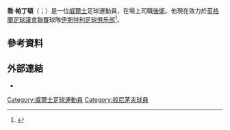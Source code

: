 '''喬·帕丁頓'''（{{lang-en|Joe Partington}}；{{bd|1990年|4月1日}}）是一位[[威爾士|威爾士]]足球運動員，在場上司職[[後衛|後衛]]。他現在效力於[[英格蘭足球議會聯賽|英格蘭足球議會聯賽]]球隊[[伊斯特利足球俱乐部|伊斯特利足球俱乐部]]<ref>{{cite web|title=AFC Bournemouth: Ian Harte among seven leaving Cherries|url=http://www.bbc.co.uk/sport/0/football/32611526|website=BBC Sport|accessdate=11 May 2015|archive-date=2016-01-14|archive-url=https://web.archive.org/web/20160114034829/http://www.bbc.co.uk/sport/0/football/32611526|dead-url=no}}</ref>。

==參考資料==
{{Reflist}}

==外部連結==
*{{soccerbase|47013}}

{{DEFAULTSORT:Partington, Joe}}
[[Category:威爾士足球運動員|Category:威爾士足球運動員]]
[[Category:般尼茅夫球員|Category:般尼茅夫球員]]
{{Sport-bio-stub}}